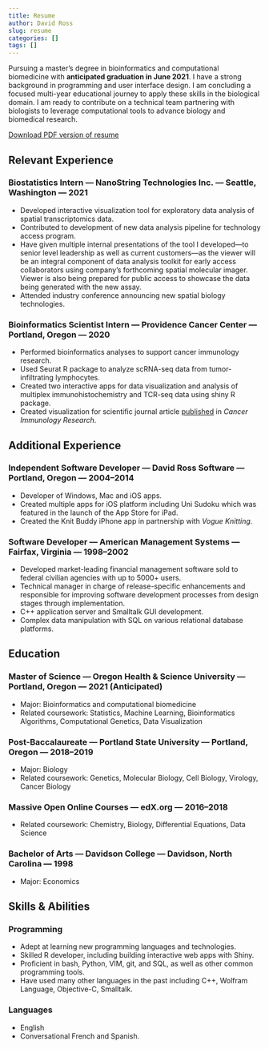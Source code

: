```yaml
---
title: Resume
author: David Ross
slug: resume
categories: []
tags: []
---
```


Pursuing a master’s degree in bioinformatics and computational biomedicine with **anticipated graduation in June 2021**. I have a strong background in programming and user interface design. I am concluding a focused multi-year educational journey to apply these skills in the biological domain. I am ready to contribute on a technical team partnering with biologists to leverage computational tools to advance biology and biomedical research.

[Download PDF version of resume](/Ross-resume.pdf)

## Relevant Experience

### Biostatistics Intern — NanoString Technologies Inc. — Seattle, Washington — 2021

- Developed interactive visualization tool for exploratory data analysis of spatial transcriptomics data.
- Contributed to development of new data analysis pipeline for technology access program.
- Have given multiple internal presentations of the tool I developed—to senior level leadership as well as current customers—as the viewer will be an integral component of data analysis toolkit for early access collaborators using company’s forthcoming spatial molecular imager. Viewer is also being prepared for public access to showcase the data being generated with the new assay.
- Attended industry conference announcing new spatial biology technologies.

### Bioinformatics Scientist Intern — Providence Cancer Center — Portland, Oregon — 2020

- Performed bioinformatics analyses to support cancer immunology research.
- Used Seurat R package to analyze scRNA-seq data from tumor-infiltrating lymphocytes.
- Created two interactive apps for data visualization and analysis of multiplex immunohistochemistry and TCR-seq data using shiny R package.
- Created visualization for scientific journal article [published](https://pubmed.ncbi.nlm.nih.gov/33820811/) in _Cancer Immunology Research_.

## Additional Experience

### Independent Software Developer — David Ross Software — Portland, Oregon — 2004–2014

- Developer of Windows, Mac and iOS apps.
- Created multiple apps for iOS platform including Uni Sudoku which was featured in the launch of the App
Store for iPad.
- Created the Knit Buddy iPhone app in partnership with _Vogue Knitting_.

### Software Developer — American Management Systems — Fairfax, Virginia — 1998–2002

- Developed market-leading financial management software sold to federal civilian agencies with up to 5000+ users.
- Technical manager in charge of release-specific enhancements and responsible for improving software development processes from design stages through implementation.
- C++ application server and Smalltalk GUI development.
- Complex data manipulation with SQL on various relational database platforms.

## Education

### Master of Science — Oregon Health & Science University — Portland, Oregon — 2021 (Anticipated)

- Major: Bioinformatics and computational biomedicine
- Related coursework: Statistics, Machine Learning, Bioinformatics Algorithms, Computational Genetics, Data Visualization

### Post-Baccalaureate — Portland State University — Portland, Oregon — 2018–2019

- Major: Biology
- Related coursework: Genetics, Molecular Biology, Cell Biology, Virology, Cancer Biology

### Massive Open Online Courses — edX.org — 2016–2018

- Related coursework: Chemistry, Biology, Differential Equations, Data Science

### Bachelor of Arts — Davidson College — Davidson, North Carolina — 1998

- Major: Economics

## Skills & Abilities

### Programming 
- Adept at learning new programming languages and technologies.
- Skilled R developer, including building interactive web apps with Shiny.
- Proficient in bash, Python, VIM, git, and SQL, as well as other common programming tools.
- Have used many other languages in the past including C++, Wolfram Language, Objective-C, Smalltalk.

### Languages
-	English
-	Conversational French and Spanish.